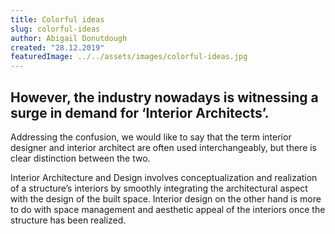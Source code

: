 ```yaml
---
title: Colorful ideas
slug: colorful-ideas
author: Abigail Donutdough
created: "28.12.2019"
featuredImage: ../../assets/images/colorful-ideas.jpg
---
```


## However, the industry nowadays is witnessing a surge in demand for ‘Interior Architects’.

Addressing the confusion, we would like to say that the term interior designer and interior architect are often used interchangeably, but there is clear distinction between the two.

Interior Architecture and Design involves conceptualization and realization of a structure’s interiors by smoothly integrating the architectural aspect with the design of the built space. Interior design on the other hand is more to do with space management and aesthetic appeal of the interiors once the structure has been realized.

